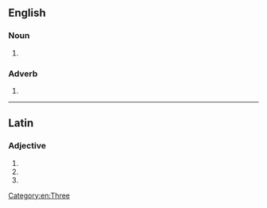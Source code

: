 ==English==

===Noun===
{{en-noun}}

# {{alternative spelling of|tricorn|lang=en}}

===Adverb===
{{head|en|adverb}}

# {{alternative spelling of|tricorn|lang=en}}

[[Category:en:Three]]

----

==Latin==

===Adjective===
{{la-adj-form|tricorne}}

# {{inflection of|tricornis||nom|n|s|lang=la}}
# {{inflection of|tricornis||acc|n|s|lang=la}}
# {{inflection of|tricornis||voc|n|s|lang=la}}